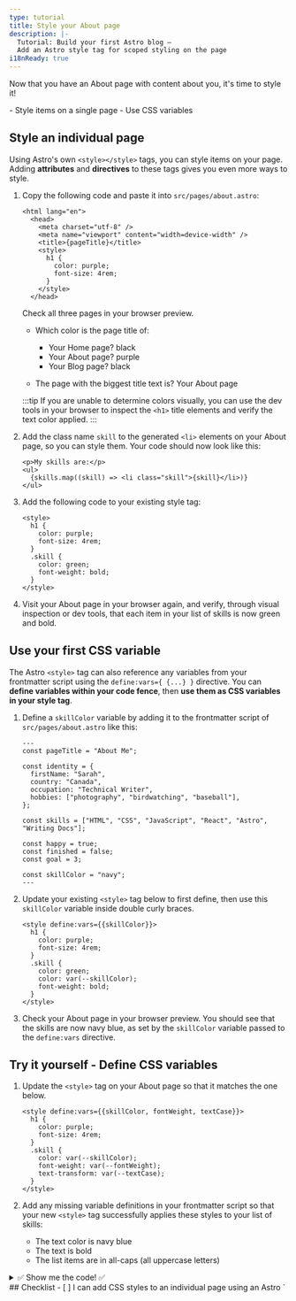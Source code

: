 ```yaml
---
type: tutorial
title: Style your About page
description: |-
  Tutorial: Build your first Astro blog —
  Add an Astro style tag for scoped styling on the page
i18nReady: true
---
```



Now that you have an About page with content about you, it's time to style it!

<PreCheck>
  - Style items on a single page
  - Use CSS variables
</PreCheck>


## Style an individual page

Using Astro's own `<style></style>` tags, you can style items on your page. Adding **attributes** and **directives** to these tags gives you even more ways to style.

1. Copy the following code and paste it into `src/pages/about.astro`:

    ```astro title="src/pages/about.astro" ins={6-11}
    <html lang="en">
      <head>
        <meta charset="utf-8" />
        <meta name="viewport" content="width=device-width" />
        <title>{pageTitle}</title>
        <style>
          h1 {
            color: purple;
            font-size: 4rem;
          }
        </style>
      </head> 

    ```

    Check all three pages in your browser preview.
    
    - Which color is the page title of:

        - Your Home page?  <Spoiler>black</Spoiler>
        - Your About page? <Spoiler>purple</Spoiler>
        - Your Blog page? <Spoiler>black</Spoiler>

    - The page with the biggest title text is? <Spoiler>Your About page</Spoiler>

    :::tip
    If you are unable to determine colors visually, you can use the dev tools in your browser to inspect the `<h1>` title elements and verify the text color applied.
    :::

2. Add the class name `skill` to the generated `<li>` elements on your About page, so you can style them. Your code should now look like this:

    ```astro title="src/pages/about.astro" 'class="skill"'
    <p>My skills are:</p>
    <ul>
      {skills.map((skill) => <li class="skill">{skill}</li>)}
    </ul>
    ```

3. Add the following code to your existing style tag:

    ```astro title="src/pages/about.astro" ins={6-9}
    <style>
      h1 {
        color: purple;
        font-size: 4rem;
      }
      .skill {
        color: green;
        font-weight: bold;
      }
    </style>
    ```



  4. Visit your About page in your browser again, and verify, through visual inspection or dev tools, that each item in your list of skills is now green and bold.

## Use your first CSS variable
The Astro `<style>` tag can also reference any variables from your frontmatter script using the `define:vars={ {...} }` directive. You can **define variables within your code fence**, then **use them as CSS variables in your style tag**.

1. Define a `skillColor` variable by adding it to the frontmatter script of `src/pages/about.astro` like this:

    ```astro title="src/pages/about.astro" ins={17}
    ---
    const pageTitle = "About Me";

    const identity = {
      firstName: "Sarah",
      country: "Canada",
      occupation: "Technical Writer",
      hobbies: ["photography", "birdwatching", "baseball"],
    };

    const skills = ["HTML", "CSS", "JavaScript", "React", "Astro", "Writing Docs"];

    const happy = true;
    const finished = false;
    const goal = 3;
  
    const skillColor = "navy";
    ---
    ```

2. Update your existing `<style>` tag below to first define, then use this `skillColor` variable inside double curly braces.

    ```astro title="src/pages/about.astro" "define:vars={{skillColor}}" "var(--skillColor)" del={7} ins={8}
    <style define:vars={{skillColor}}> 
      h1 {
        color: purple;
        font-size: 4rem;
      }
      .skill {
        color: green;
        color: var(--skillColor);
        font-weight: bold;
      }
    </style>
    ```

3. Check your About page in your browser preview. You should see that the skills are now navy blue, as set by the `skillColor` variable passed to the `define:vars` directive.

<Box icon="puzzle-piece">

## Try it yourself - Define CSS variables
 
 1. Update the `<style>` tag on your About page so that it matches the one below. 

    ```astro title="src/pages/about.astro"
    <style define:vars={{skillColor, fontWeight, textCase}}>
      h1 {
        color: purple;
        font-size: 4rem;
      }
      .skill {
        color: var(--skillColor);
        font-weight: var(--fontWeight);
        text-transform: var(--textCase);
      }
    </style>
    ```
 
 2. Add any missing variable definitions in your frontmatter script so that your new `<style>` tag successfully applies these styles to your list of skills:
    - The text color is navy blue
    - The text is bold
    - The list items are in all-caps (all uppercase letters)

<details>
<summary>✅ Show me the code! ✅</summary>

```astro title="src/pages/about.astro" ins={18-19}
---
const pageTitle = "About Me";

const identity = {
  firstName: "Sarah",
  country: "Canada",
  occupation: "Technical Writer",
  hobbies: ["photography", "birdwatching", "baseball"],
};

const skills = ["HTML", "CSS", "JavaScript", "React", "Astro", "Writing Docs"];

const happy = true;
const finished = false;
const goal = 3;

const skillColor = "navy";
const fontWeight = "bold";
const textCase = "uppercase";
---
```
</details>

</Box>



<Box icon="check-list">
## Checklist

<Checklist>
- [ ] I can add CSS styles to an individual page using an Astro `<style>` tag.
- [ ] I can use variables to style elements on the page.
</Checklist>
</Box>

### Resources
- [Astro syntax vs JSX - comparison](/en/core-concepts/astro-syntax/#differences-between-astro-and-jsx)

- [Astro `<style>` tag](/en/guides/styling/#styling-in-astro)

- [CSS variables in Astro](/en/guides/styling/#css-variables)



